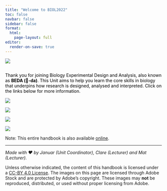 ```yaml
---
title: "Welcome to BIOL2022"
toc: false
navbar: false
sidebar: false
format: 
  html:
    page-layout: full
editor:
  render-on-save: true
---
```




![](assets/images/banner02.png)

## {style="text-align: center;"}
::: {style="color: black;"}
Thank you for joining Biology Experimental Design and Analysis, also known as **BEDA (🐝-da)**. This Unit aims to help you learn the core skills in biology that underpins how research is designed, analysed and interpreted. Click on the links below for more information.
:::



::: {.grid}

::: {.g-col-12 .g-col-md-3}

[![](assets/images/goanna.png)](about.qmd){target="_blank"}

:::

::: {.g-col-12 .g-col-md-3}

[![](assets/images/treefrog.png)](02-assessments/index.qmd){target="_blank"}

:::

::: {.g-col-12 .g-col-md-3}

[![](assets/images/tiger_quoll.png)](content.qmd){target="_blank"}

:::

::: {.g-col-12 .g-col-md-3}

[![](assets/images/black_cockatoo.png)](help.qmd){target="_blank"}

:::

:::


Note: This entire handbook is also available [online](https://biol2022.github.io/BEDA-handbook/){target="_blank"}.


::: {.small}

-----

*Made with ❤️ by Januar (Unit Coordinator), Clare (Lecturer) and Mat (Lecturer).* 

Unless otherwise indicated, the content of this handbook is licensed under a [CC-BY 4.0 License](https://creativecommons.org/licenses/by/4.0/). The images on this page are licensed through Adobe Stock and are protected by Adobe's copyright. These images may **not** be reproduced, distributed, or used without proper licensing from Adobe.
:::

